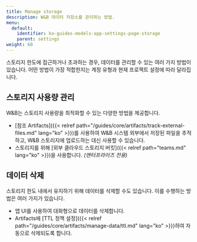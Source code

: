 ```yaml
---
title: Manage storage
description: W&B 데이터 저장소를 관리하는 방법.
menu:
  default:
    identifier: ko-guides-models-app-settings-page-storage
    parent: settings
weight: 60
---
```


스토리지 한도에 접근하거나 초과하는 경우, 데이터를 관리할 수 있는 여러 가지 방법이 있습니다. 어떤 방법이 가장 적합한지는 계정 유형과 현재 프로젝트 설정에 따라 달라집니다.

## 스토리지 사용량 관리
W&B는 스토리지 사용량을 최적화할 수 있는 다양한 방법을 제공합니다.

- [참조 Artifacts]({{< relref path="/guides/core/artifacts/track-external-files.md" lang="ko" >}})를 사용하여 W&B 시스템 외부에서 저장된 파일을 추적하고, W&B 스토리지에 업로드하는 대신 사용할 수 있습니다.
- 스토리지를 위해 [외부 클라우드 스토리지 버킷]({{< relref path="teams.md" lang="ko" >}})을 사용합니다. *(엔터프라이즈 전용)*

## 데이터 삭제
스토리지 한도 내에서 유지하기 위해 데이터를 삭제할 수도 있습니다. 이를 수행하는 방법은 여러 가지가 있습니다.

- 앱 UI를 사용하여 대화형으로 데이터를 삭제합니다.
- Artifacts에 [TTL 정책 설정]({{< relref path="/guides/core/artifacts/manage-data/ttl.md" lang="ko" >}})하여 자동으로 삭제되도록 합니다.

